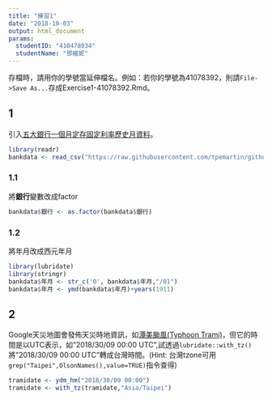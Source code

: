 ```yaml
---
title: "練習1"
date: "2018-10-03"
output: html_document
params:
  studentID: "410478034"
  studentName: "鄧維妮"
---
```

存檔時，請用你的學號當延伸檔名。例如：若你的學號為41078392，則請`File->Save As...`存成Exercise1-41078392.Rmd。

## 1
引入[五大銀行一個月定存固定利率歷史月資料](https://raw.githubusercontent.com/tpemartin/github-data/master/bankdata.csv)。

```r
library(readr)
bankdata <- read_csv("https://raw.githubusercontent.com/tpemartin/github-data/master/bankdata.csv")
```

### 1.1
將**銀行**變數改成factor
```r
bankdata$銀行 <- as.factor(bankdata$銀行)
```

### 1.2
將年月改成西元年月
```r
library(lubridate)
library(stringr)
bankdata$年月 <- str_c('0', bankdata$年月,"/01")
bankdata$年月 <- ymd(bankdata$年月)+years(1911)
```

## 2
Google天災地圖會發佈天災時地資訊，如[潭美颱風(Typhoon Trami)](https://google.org/crisismap/google.com/2018-trami)，但它的時間是以UTC表示，如"2018/30/09 00:00 UTC",試透過`lubridate::with_tz()`將"2018/30/09 00:00 UTC"轉成台灣時間。(Hint: 台灣tzone可用`grep("Taipei",OlsonNames(),value=TRUE)`指令查得)

```r
tramidate <- ydm_hm("2018/30/09 00:00")
tramidate <- with_tz(tramidate,"Asia/Taipei")
```


